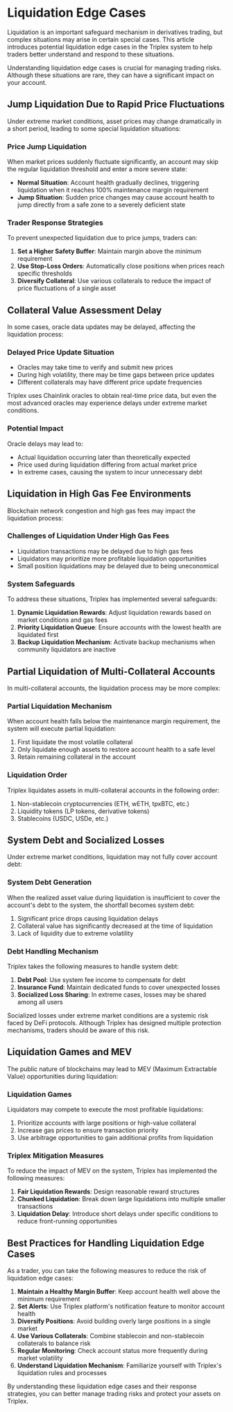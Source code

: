 # Liquidation Edge Cases

Liquidation is an important safeguard mechanism in derivatives trading, but complex situations may arise in certain special cases. This article introduces potential liquidation edge cases in the Triplex system to help traders better understand and respond to these situations.


<Callout type="warning">
Understanding liquidation edge cases is crucial for managing trading risks. Although these situations are rare, they can have a significant impact on your account.
</Callout>

## Jump Liquidation Due to Rapid Price Fluctuations

Under extreme market conditions, asset prices may change dramatically in a short period, leading to some special liquidation situations:

### Price Jump Liquidation

When market prices suddenly fluctuate significantly, an account may skip the regular liquidation threshold and enter a more severe state:

- **Normal Situation**: Account health gradually declines, triggering liquidation when it reaches 100% maintenance margin requirement
- **Jump Situation**: Sudden price changes may cause account health to jump directly from a safe zone to a severely deficient state

### Trader Response Strategies

To prevent unexpected liquidation due to price jumps, traders can:

1. **Set a Higher Safety Buffer**: Maintain margin above the minimum requirement
2. **Use Stop-Loss Orders**: Automatically close positions when prices reach specific thresholds
3. **Diversify Collateral**: Use various collaterals to reduce the impact of price fluctuations of a single asset

## Collateral Value Assessment Delay

In some cases, oracle data updates may be delayed, affecting the liquidation process:

### Delayed Price Update Situation

- Oracles may take time to verify and submit new prices
- During high volatility, there may be time gaps between price updates
- Different collaterals may have different price update frequencies

<Callout type="info">
Triplex uses Chainlink oracles to obtain real-time price data, but even the most advanced oracles may experience delays under extreme market conditions.
</Callout>

### Potential Impact

Oracle delays may lead to:
- Actual liquidation occurring later than theoretically expected
- Price used during liquidation differing from actual market price
- In extreme cases, causing the system to incur unnecessary debt

## Liquidation in High Gas Fee Environments

Blockchain network congestion and high gas fees may impact the liquidation process:

### Challenges of Liquidation Under High Gas Fees

- Liquidation transactions may be delayed due to high gas fees
- Liquidators may prioritize more profitable liquidation opportunities
- Small position liquidations may be delayed due to being uneconomical

### System Safeguards

To address these situations, Triplex has implemented several safeguards:

1. **Dynamic Liquidation Rewards**: Adjust liquidation rewards based on market conditions and gas fees
2. **Priority Liquidation Queue**: Ensure accounts with the lowest health are liquidated first
3. **Backup Liquidation Mechanism**: Activate backup mechanisms when community liquidators are inactive

## Partial Liquidation of Multi-Collateral Accounts

In multi-collateral accounts, the liquidation process may be more complex:

### Partial Liquidation Mechanism

When account health falls below the maintenance margin requirement, the system will execute partial liquidation:

1. First liquidate the most volatile collateral
2. Only liquidate enough assets to restore account health to a safe level
3. Retain remaining collateral in the account

### Liquidation Order

Triplex liquidates assets in multi-collateral accounts in the following order:

1. Non-stablecoin cryptocurrencies (ETH, wETH, tpxBTC, etc.)
2. Liquidity tokens (LP tokens, derivative tokens)
3. Stablecoins (USDC, USDe, etc.)

## System Debt and Socialized Losses

Under extreme market conditions, liquidation may not fully cover account debt:

### System Debt Generation

When the realized asset value during liquidation is insufficient to cover the account's debt to the system, the shortfall becomes system debt:

1. Significant price drops causing liquidation delays
2. Collateral value has significantly decreased at the time of liquidation
3. Lack of liquidity due to extreme volatility

### Debt Handling Mechanism

Triplex takes the following measures to handle system debt:

1. **Debt Pool**: Use system fee income to compensate for debt
2. **Insurance Fund**: Maintain dedicated funds to cover unexpected losses
3. **Socialized Loss Sharing**: In extreme cases, losses may be shared among all users

<Callout type="error">
Socialized losses under extreme market conditions are a systemic risk faced by DeFi protocols. Although Triplex has designed multiple protection mechanisms, traders should be aware of this risk.
</Callout>

## Liquidation Games and MEV

The public nature of blockchains may lead to MEV (Maximum Extractable Value) opportunities during liquidation:

### Liquidation Games

Liquidators may compete to execute the most profitable liquidations:

1. Prioritize accounts with large positions or high-value collateral
2. Increase gas prices to ensure transaction priority
3. Use arbitrage opportunities to gain additional profits from liquidation

### Triplex Mitigation Measures

To reduce the impact of MEV on the system, Triplex has implemented the following measures:

1. **Fair Liquidation Rewards**: Design reasonable reward structures
2. **Chunked Liquidation**: Break down large liquidations into multiple smaller transactions
3. **Liquidation Delay**: Introduce short delays under specific conditions to reduce front-running opportunities

## Best Practices for Handling Liquidation Edge Cases

As a trader, you can take the following measures to reduce the risk of liquidation edge cases:

1. **Maintain a Healthy Margin Buffer**: Keep account health well above the minimum requirement
2. **Set Alerts**: Use Triplex platform's notification feature to monitor account health
3. **Diversify Positions**: Avoid building overly large positions in a single market
4. **Use Various Collaterals**: Combine stablecoin and non-stablecoin collaterals to balance risk
5. **Regular Monitoring**: Check account status more frequently during market volatility
6. **Understand Liquidation Mechanism**: Familiarize yourself with Triplex's liquidation rules and processes

By understanding these liquidation edge cases and their response strategies, you can better manage trading risks and protect your assets on Triplex. 